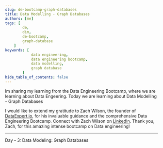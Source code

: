 ```yaml
---
slug: de-bootcamp-graph-databases
title: Data Modelling - Graph Databases
authors: [me]
tags: [
        de,
        dim,
        de-bootcamp,
        graph-database
    ]
keywords: [
            data engineering,
            data engineering bootcamp, 
            data modelling, 
            graph database
        ]
hide_table_of_contents: false
---
```

Im sharing my learning from the Data Engineering Bootcamp, where we are learning about Data Engeering. 
Today we are learning about Data Modelling - Graph Databases

I would like to extend my gratitude to Zach Wilson, the founder of [DataExpert.io](https://bootcamp.techcreator.io/lessons), for his invaluable guidance and the comprehensive Data Engineering Bootcamp.
Connect with Zach Wilson on [LinkedIn](https://www.linkedin.com/in/eczachly/).
Thank you, Zach, for this amazing intense bootcamp on Data engineering!

---

Day - 3: Data Modeling: Graph Databases

<!-- truncate -->

